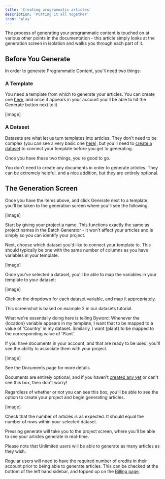 ```yaml
---
title: 'Creating programmatic articles'
description: 'Putting it all together'
icon: 'play'
---
```


The process of generating your programmatic content is touched on at various other points in the documentation - this article simply looks at the generation screen in isolation and walks you through each part of it.

## Before You Generate

In order to generate Programmatic Content, you'll need two things:

### A Template

You need a template from which to generate your articles. You can create one [here](/templates), and once it appears in your account you'll be able to hit the Generate button next to it.

\[image]

### A Dataset

Datasets are what let us turn templates into articles. They don't need to be complex (you can see a very basic one [here](/datasets)), but you'll need to [create a dataset](/datasets) to connect your template before you get to generating.

Once you have these two things, you're good to go.

You don't need to create any documents in order to generate articles. They can be extremely helpful, and a nice addition, but they are entirely optional.

## The Generation Screen

Once you have the items above, and click Generate next to a template, you'll be taken to the generation screen where you'll see the following.

\[image]

Start by giving your project a name. This functions exactly the same as project names in the Batch Generator - it won't affect your articles and is simply so you can identify your project.

Next, choose which dataset you'd like to connect your template to. This should typically be one with the same number of columns as you have variables in your template.

\[image]

Once you've selected a dataset, you'll be able to map the variables in your template to your dataset:

\[image]

Click on the dropdown for each dataset variable, and map it appropriately.

This screenshot is based on example 2 in our datasets tutorial.

What we're essentially doing here is telling Byword: Whenever the {location} variable appears in my template, I want that to be mapped to a value of 'Country' in my dataset. Similarly, I want {plant} to be mapped to the corresponding value of 'Plant'.

If you have documents in your account, and that are ready to be used, you'll see the ability to associate them with your project.

\[image]

See the Documents page for more details

Documents are entirely optional, and if you haven't [created any yet](/documents) or can't see this box, then don't worry!

Regardless of whether or not you can see this box, you'll be able to see the option to create your project and begin generating articles.

\[image]

Check that the number of articles is as expected.
It should equal the number of rows within your selected dataset.

Pressing generate will take you to the project screen, where you'll be able to see your articles generate in real-time.

<Note>
  Please note that Unlimited users will be able to generate as many articles as they wish.

  Regular users will need to have the required number of credits in their account prior to being able to generate articles. This can be checked at the bottom of the left hand sidebar, and topped up on the [Billing page](/billing).
</Note>